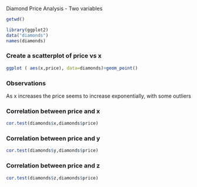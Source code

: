 Diamond Price Analysis - Two variables

```r
getwd()
```
```r
library(ggplot2)
data("diamonds")
names(diamonds)
```

### Create a scatterplot of price vs x 

```r
ggplot ( aes(x,price), data=diamonds)+geom_point()
```
### Observations
As x increases the price seems to increase exponentially, with some outliers

### Correlation between price and x

```r

cor.test(diamonds$x,diamonds$price)
```

###  Correlation between price and y

```r
cor.test(diamonds$y,diamonds$price)
```
### Correlation between price and z

```r
cor.test(diamonds$z,diamonds$price)
```

